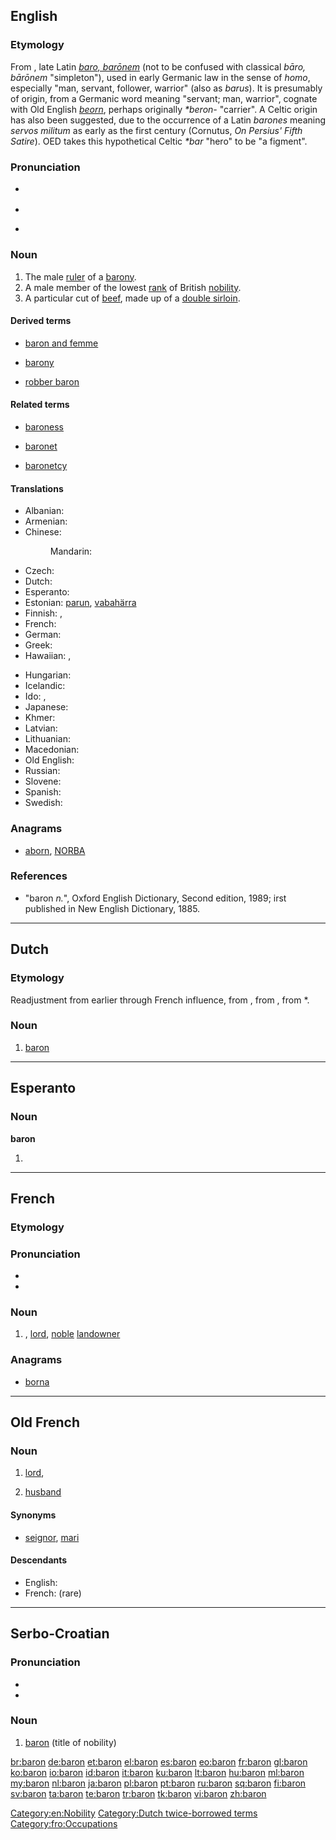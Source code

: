 {{also|barón|Baron}}
==English==
{{wikipedia|lang=en}}

===Etymology===
From {{etyl|fro|en}} {{term|baron|lang=fro}}, late Latin  ''[[baro#Latin|baro, barōnem]]'' (not to be confused with classical ''bāro, bārōnem'' "simpleton"),
used in early Germanic law in the sense of ''homo'', especially "man, servant, follower, warrior" (also as ''barus'').
It is presumably of  {{etyl|frk|en}} origin, from a Germanic word meaning "servant; man, warrior", cognate with Old English ''[[beorn]]'', perhaps originally ''*beron-'' "carrier". A Celtic origin has also been suggested, due to the occurrence of a Latin ''barones'' meaning ''servos militum'' as early as the first century (Cornutus, ''On Persius' Fifth Satire''). OED takes this hypothetical Celtic ''*bar'' "hero" to be "a figment".

===Pronunciation===
* {{a|UK}} {{IPA|/ˈbæɹən/}}
* {{rhymes|ærən}}
* {{homophones|barren|lang=en}} {{qualifier|in some accents}}

===Noun===
{{en-noun}}

# The male [[ruler]] of a [[barony]].
# A male member of the lowest [[rank]] of British [[nobility]].
# A particular cut of [[beef]], made up of a [[double sirloin]].

====Derived terms====
{{rel-top3|Terms derived from "baron"}}
* [[baron and femme]]
{{rel-mid3}}
* [[barony]]
{{rel-mid3}}
* [[robber baron]]
{{rel-bottom}}

====Related terms====
{{rel-top3|Terms etymologically related to "baron"}}
* [[baroness]]
{{rel-mid3}}
* [[baronet]]
{{rel-mid3}}
* [[baronetcy]]
{{rel-bottom}}

====Translations====
{{trans-top|male ruler of a barony}}
* Albanian: {{t+|sq|baron|m|xs=Albanian}}
* Armenian: {{t|hy|բարոն|tr=baron|sc=Armn}}
* Chinese:
*: Mandarin: {{t|zh|男爵|tr=nánjué|sc=Hani}}
* Czech: {{t|cs|baron|m}}
* Dutch: {{t+|nl|baron|m}}
* Esperanto: {{t-|eo|barono|xs=Esperanto}}
* Estonian: [[parun]], [[vabahärra]]
* Finnish: {{t-|fi|vapaaherra}}, {{t-|fi|paroni}}
* French: {{t|fr|baron|m}}
* German: {{t+|de|Baron|m}}
* Greek: {{t+|el|βαρόνος|m|tr=varónos}}
* Hawaiian: {{tø|haw|pālona}}, {{tø|haw|barona}}
{{trans-mid}}
* Hungarian: {{t+|hu|báró}}
* Icelandic: {{t-|is|barón|m}}
* Ido: {{t+|io|barono|xs=Ido}}, {{t+|io|baronulo|xs=Ido}}
* Japanese: {{t-|ja|男爵|tr=だんしゃく, danshaku}}
* Khmer: {{t|km|ឃុន|sc=Khmr|tr=kʰun}}
* Latvian: {{t-|lv|barons|xs=Latvian}}
* Lithuanian: {{t+|lt|baronas|m|xs=Lithuanian}}
* Macedonian: {{t-|mk|барон|m|tr=báron}}
* Old English: {{t-|ang|þegn|m|xs=Old English}}
* Russian: {{t+|ru|барон|m|tr=barón}}
* Slovene: {{t-|sl|baron|m}}
* Spanish: {{t-|es|barón|m}}
* Swedish: {{t+|sv|baron|c}}
{{trans-bottom}}

===Anagrams===
* [[aborn#English|aborn]], [[NORBA#English|NORBA]]

===References===
* "baron ''n.''", Oxford English Dictionary, Second edition, 1989;  irst published in New English Dictionary, 1885.

[[Category:en:Nobility]]

----

==Dutch==

===Etymology===
Readjustment from earlier {{term|baroen|lang=nl}} through French influence, from {{etyl|dum|nl}} {{term|baroen|lang=dum}}, from {{etyl|fro|nl}} {{term|baron|lang=fro}}, from {{etyl|frk|nl}} *{{term||baro|lang=frk|sc=Latn}}.

===Noun===
{{nl-noun|m|baronnen|baronnetje|f=barones}}

# [[#English|baron]]

[[Category:Dutch twice-borrowed terms]]

----

==Esperanto==

===Noun===
'''baron'''

# {{eo-form of|bar|on}}

----

==French==

===Etymology===
{{etyl|fro|fr}} {{term|baron|lang=fro}}

===Pronunciation===
* {{IPA|/ba.ʁɔ̃/|lang=fr}}
* {{audio|Fr-baron.ogg|Audio}}

===Noun===
{{fr-noun|m}}

# {{dated|lang=fr}} {{l|en|baron}}, [[lord]], [[noble]] [[landowner]]

===Anagrams===
* [[borna#French|borna]]

----

==Old French==

===Noun===
{{fro-noun|m|barons|ber|baron}}

# [[lord]], {{l|en|baron}} {{gloss|title of nobility}}
# {{by extension}} [[husband]]

====Synonyms====
* {{sense|husband}} [[seignor]], [[mari]]

====Descendants====
* English: {{l|en|baron}}
* French: {{l|fr|baron}} (rare)

[[Category:fro:Occupations]]

----

==Serbo-Croatian==

===Pronunciation===
* {{IPA|/bǎroːn/|lang=sh}}
* {{hyphenation|ba|ron}}

===Noun===
{{sh-noun|g=m|head=bàrōn|r|барон|ба̀ро̄н}}

# [[#English|baron]] (title of nobility)

[[br:baron]]
[[de:baron]]
[[et:baron]]
[[el:baron]]
[[es:baron]]
[[eo:baron]]
[[fr:baron]]
[[gl:baron]]
[[ko:baron]]
[[io:baron]]
[[id:baron]]
[[it:baron]]
[[ku:baron]]
[[lt:baron]]
[[hu:baron]]
[[ml:baron]]
[[my:baron]]
[[nl:baron]]
[[ja:baron]]
[[pl:baron]]
[[pt:baron]]
[[ru:baron]]
[[sq:baron]]
[[fi:baron]]
[[sv:baron]]
[[ta:baron]]
[[te:baron]]
[[tr:baron]]
[[tk:baron]]
[[vi:baron]]
[[zh:baron]]
